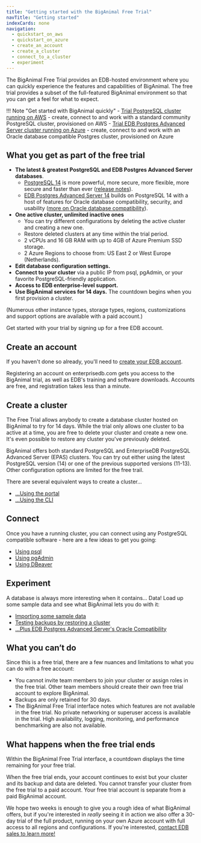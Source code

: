 ```yaml
---
title: "Getting started with the BigAnimal Free Trial"
navTitle: "Getting started" 
indexCards: none
navigation:
  - quickstart_on_aws
  - quickstart_on_azure
  - create_an_account
  - create_a_cluster
  - connect_to_a_cluster
  - experiment
---
```


The BigAnimal Free Trial provides an EDB-hosted environment where you can quickly experience the features and capabilities of BigAnimal.
The free trial provides a subset of the full-featured BigAnimal environment so that you can get a feel for what to expect. 

!!! Note "Get started with BigAnimal quickly"
    - [Trial PostgreSQL cluster running on AWS](quickstart_on_aws) - create, connect to and work with 
      a standard community PostgreSQL cluster, provisioned on AWS 
    - [Trial EDB Postgres Advanced Server cluster running on Azure](quickstart_on_azure) - create, connect to
      and work with an Oracle database compatible Postgres cluster, provisioned on Azure

## What you get as part of the free trial

- **The latest & greatest PostgreSQL and EDB Postgres Advanced Server databases**. 
  - [PostgreSQL 14](https://www.enterprisedb.com/blog/cool-new-contributions-postgresql-14) is more powerful, more secure, more flexible, more secure and faster than ever ([release notes](https://www.postgresql.org/docs/14/release.html)).
  - [EDB Postgres Advanced Server 14](https://www.enterprisedb.com/docs/epas/latest/epas_rel_notes/) builds on PostgreSQL 14 with a host of features for Oracle database compatibility, security, and usability ([more on Oracle database compatibility](/epas/latest/epas_compat_ora_dev_guide/)).
- **One active cluster, unlimited inactive ones** 
  - You can try different configurations by deleting the active cluster and creating a new one.
  - Restore deleted clusters at any time within the trial period.
  - 2 vCPUs and 16 GB RAM with up to 4GB of Azure Premium SSD storage.
  - 2 Azure Regions to choose from: US East 2 or West Europe (Netherlands). 
- **Edit database configuration settings.**
- **Connect to your cluster** via a public IP from psql, pgAdmin, or your favorite PostgreSQL-friendly application.
- **Access to EDB enterprise-level support.**
- **Use BigAnimal services for 14 days.** The countdown begins when you first provision a cluster. 

(Numerous other instance types, storage types, regions, customizations and support options are available with a paid account.)

Get started with your trial by signing up for a free EDB account.

## Create an account

If you haven't done so already, you'll need to [create your EDB account](create_an_account). 

Registering an account on enterprisedb.com gets you access to the BigAnimal trial, as well as EDB's training and software downloads. 
Accounts are free, and registration takes less than a minute.

## Create a cluster

The Free Trial allows anybody to create a database cluster hosted on BigAnimal to try for 14 days. While the trial only allows one cluster to ba active at a time, you are free to delete your cluster and create a new one. It's even possible to restore any cluster you've previously deleted.

BigAnimal offers both standard PostgreSQL and EnterpriseDB PostgreSQL Advanced Server (EPAS) clusters. You can try out either using the latest PostgreSQL version (14) or one of the previous supported versions (11-13). Other configuration options are limited for the free trail.

There are several equivalent ways to create a cluster...

- [...Using the portal](create_a_cluster/create_cluster_portal)
- [...Using the CLI](create_a_cluster/create_cluster_cli)

## Connect 

Once you have a running cluster, you can connect using any PostgreSQL compatible software - here are a few ideas to get you going:

- [Using psql](connect_to_a_cluster/connect_using_psql)
- [Using pgAdmin](connect_to_a_cluster/connect_using_pgadmin)
- [Using DBeaver](connect_to_a_cluster/connect_using_dbeaver)

## Experiment

A database is always more interesting when it contains... Data! 
Load up some sample data and see what BigAnimal lets you do with it:

- [Importing some sample data](experiment/import_data)
- [Testing backups by restoring a cluster](experiment/backup_and_restore)
- [...Plus EDB Postgres Advanced Server's Oracle Compatibility](../using_cluster/06_demonstration_oracle_compatibility)

## What you can’t do
Since this is a free trial, there are a few nuances and limitations to what you can do with a free account:

- You cannot invite team members to join your cluster or assign roles in the free trial. Other team members should create their own free trial account to explore BigAnimal. 
- Backups are only retained for 30 days. 
- The BigAnimal Free Trial interface notes which features are not available in the free trial. No private networking or superuser access is available in the trial. High availability, logging, monitoring, and performance benchmarking are also not available. 

## What happens when the free trial ends 

Within the BigAnimal Free Trial interface, a countdown displays the time remaining for your free trial. 

When the free trial ends, your account continues to exist but your cluster and its backup and data are deleted. You cannot transfer your cluster from the free trial to a paid account. Your free trial account is separate from a paid BigAnimal account. 

We hope two weeks is enough to give you a rough idea of what BigAnimal offers, but if you're interested in *really* seeing it in action we also offer a 30-day trial of the full product, running on your own Azure account with full access to all regions and configurations. If you're interested, [contact EDB sales to learn more!](https://www.enterprisedb.com/contact)